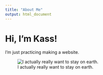 ```yaml
---
title: "About Me"
output: html_document
---
```


# Hi, I'm Kass!

I'm just practicing making a website.

![I actually really want to stay on earth.](Mars_Virtual_Photo.png)